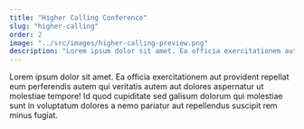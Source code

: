 ```yaml
---
title: "Higher Calling Conference"
slug: "higher-calling"
order: 2
image: "../src/images/higher-calling-preview.png"
description: "Lorem ipsum dolor sit amet. Ea officia exercitationem aut provident repellat eum perferendis autem qui veritatis autem aut dolores aspernatur ut molestiae tempore! Id quod cupiditate sed galisum dolorum qui molestiae sunt in voluptatum dolores a nemo pariatur aut repellendus suscipit rem minus fugiat."
---
```


Lorem ipsum dolor sit amet. Ea officia exercitationem aut provident repellat eum perferendis autem qui veritatis autem aut dolores aspernatur ut molestiae tempore! Id quod cupiditate sed galisum dolorum qui molestiae sunt in voluptatum dolores a nemo pariatur aut repellendus suscipit rem minus fugiat.
